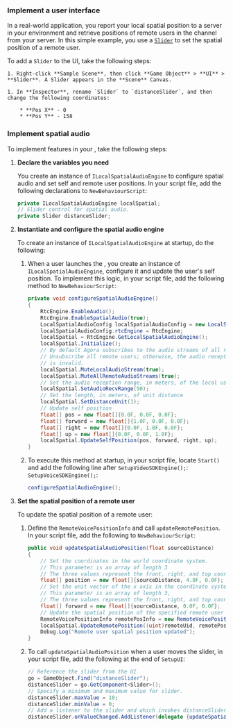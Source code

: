 <PlatformWrapper platform="unity">


### Implement a user interface

In a real-world application, you report your local spatial position to a server in your environment and retrieve positions of remote users in the channel from your server. In this simple example, you use a [`Slider`](https://docs.unity3d.com/2018.3/Documentation/ScriptReference/UI.Slider.html) to set the spatial position of a remote user. 

To add a `Slider` to the UI, take the following steps:

    1. Right-click **Sample Scene**, then click **Game Object** > **UI** > **Slider**. A Slider appears in the **Scene** Canvas.

    1. In **Inspector**, rename `Slider` to `distanceSlider`, and then change the following coordinates:
    
        * **Pos X** - 0
        * **Pos Y** - 158

### Implement spatial audio

To implement <Vg k="SPATIAL" /> features in your <Vpl k="CLIENT" />, take the following steps:

1. **Declare the variables you need**

    You create an instance of `ILocalSpatialAudioEngine` to configure spatial audio and set self and remote user positions. In your script file, add the following declarations to `NewBehaviourScript`:

    ```csharp
    private ILocalSpatialAudioEngine localSpatial;
    // Slider control for spatial audio.
    private Slider distanceSlider;
    ```

1. **Instantiate and configure the spatial audio engine**

    To create an instance of `ILocalSpatialAudioEngine` at startup, do the following:

    1. When a user launches the <Vpl k="CLIENT" />, you create an instance of `ILocalSpatialAudioEngine`, configure it and update the user's self position. To implement this logic, in your script file, add the following method to `NewBehaviourScript`:

        ```csharp
        private void configureSpatialAudioEngine()
        {
            RtcEngine.EnableAudio();
            RtcEngine.EnableSpatialAudio(true);
            LocalSpatialAudioConfig localSpatialAudioConfig = new LocalSpatialAudioConfig();
            localSpatialAudioConfig.rtcEngine = RtcEngine;
            localSpatial = RtcEngine.GetLocalSpatialAudioEngine();
            localSpatial.Initialize();
            // By default Agora subscribes to the audio streams of all remote users.
            // Unsubscribe all remote users; otherwise, the audio reception range you set
            // is invalid.
            localSpatial.MuteLocalAudioStream(true);
            localSpatial.MuteAllRemoteAudioStreams(true);
            // Set the audio reception range, in meters, of the local user
            localSpatial.SetAudioRecvRange(50);
            // Set the length, in meters, of unit distance
            localSpatial.SetDistanceUnit(1);
            // Update self position
            float[] pos = new float[]{0.0F, 0.0F, 0.0F};
            float[] forward = new float[]{1.0F, 0.0F, 0.0F};
            float[] right = new float[]{0.0F, 1.0F, 0.0F};
            float[] up = new float[]{0.0F, 0.0F, 1.0F};
            localSpatial.UpdateSelfPosition(pos, forward, right, up);
        }
        ```

    1. To execute this method at startup, in your script file, locate `Start()` and add the following line after <ProductWrapper notAllowed = "voice-calling"> `SetupVideoSDKEngine();`: </ProductWrapper>
       <ProductWrapper product = "voice-calling"> `SetupVoiceSDKEngine();`: </ProductWrapper>

        ```csharp
        configureSpatialAudioEngine();
        ```

1. **Set the spatial position of a remote user**

    To update the spatial position of a remote user:

    1. Define the `RemoteVoicePositionInfo` and call `updateRemotePosition`. In your script file, add the following to `NewBehaviourScript`:

        ```csharp
        public void updateSpatialAudioPosition(float sourceDistance)
        {
            // Set the coordinates in the world coordinate system.
            // This parameter is an array of length 3
            // The three values represent the front, right, and top coordinates
            float[] position = new float[]{sourceDistance, 4.0F, 0.0F};
            // Set the unit vector of the x axis in the coordinate system.
            // This parameter is an array of length 3,
            // The three values represent the front, right, and top coordinates
            float[] forward = new float[]{sourceDistance, 0.0F, 0.0F};
            // Update the spatial position of the specified remote user
            RemoteVoicePositionInfo remotePosInfo = new RemoteVoicePositionInfo(position, forward);
            localSpatial.UpdateRemotePosition((uint)remoteUid, remotePosInfo);
            Debug.Log("Remote user spatial position updated");
        }
        ```
    2. To call `updateSpatialAudioPosition` when a user moves the slider, in your script file, add the following at the end of `SetupUI`:

        ```csharp
        // Reference the slider from the UI
        go = GameObject.Find("distanceSlider");
        distanceSlider = go.GetComponent<Slider>();
        // Specify a minimum and maximum value for slider.
        distanceSlider.maxValue = 10;
        distanceSlider.minValue = 0;
        // Add a listener to the slider and which invokes distanceSlider when the slider is dragged left or right.
        distanceSlider.onValueChanged.AddListener(delegate {updateSpatialAudioPosition((int)distanceSlider.value);});
        ```

</PlatformWrapper>
